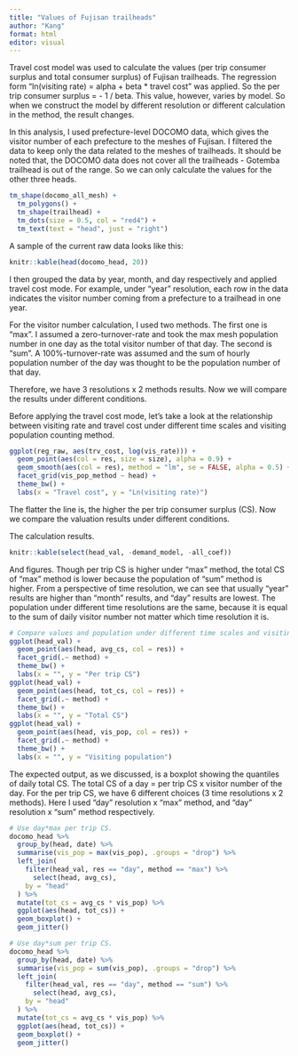 ```yaml
---
title: "Values of Fujisan trailheads"
author: "Kang"
format: html
editor: visual
---
```


Travel cost model was used to calculate the values (per trip consumer surplus and total consumer surplus) of Fujisan trailheads. The regression form "ln(visiting rate) = alpha + beta \* travel cost" was applied. So the per trip consumer surplus = - 1 / beta. This value, however, varies by model. So when we construct the model by different resolution or different calculation in the method, the result changes.

In this analysis, I used prefecture-level DOCOMO data, which gives the visitor number of each prefecture to the meshes of Fujisan. I filtered the data to keep only the data related to the meshes of trailheads. It should be noted that, the DOCOMO data does not cover all the trailheads - Gotemba trailhead is out of the range. So we can only calculate the values for the other three heads.

```r
tm_shape(docomo_all_mesh) + 
  tm_polygons() + 
  tm_shape(trailhead) + 
  tm_dots(size = 0.5, col = "red4") + 
  tm_text(text = "head", just = "right")
```

A sample of the current raw data looks like this:

```r
knitr::kable(head(docomo_head, 20))
```

I then grouped the data by year, month, and day respectively and applied travel cost mode. For example, under "year" resolution, each row in the data indicates the visitor number coming from a prefecture to a trailhead in one year.

For the visitor number calculation, I used two methods. The first one is "max". I assumed a zero-turnover-rate and took the max mesh population number in one day as the total visitor number of that day. The second is "sum". A 100%-turnover-rate was assumed and the sum of hourly population number of the day was thought to be the population number of that day.

Therefore, we have 3 resolutions x 2 methods results. Now we will compare the results under different conditions.

Before applying the travel cost mode, let's take a look at the relationship between visiting rate and travel cost under different time scales and visiting population counting method.

```r
ggplot(reg_raw, aes(trv_cost, log(vis_rate))) + 
  geom_point(aes(col = res, size = size), alpha = 0.9) + 
  geom_smooth(aes(col = res), method = "lm", se = FALSE, alpha = 0.5) + 
  facet_grid(vis_pop_method ~ head) + 
  theme_bw() + 
  labs(x = "Travel cost", y = "Ln(visiting rate)")
```

The flatter the line is, the higher the per trip consumer surplus (CS). Now we compare the valuation results under different conditions.

The calculation results.

```r
knitr::kable(select(head_val, -demand_model, -all_coef))
```

And figures. Though per trip CS is higher under "max" method, the total CS of "max" method is lower because the population of "sum" method is higher. From a perspective of time resolution, we can see that usually "year" results are higher than "month" results, and "day" results are lowest. The population under different time resolutions are the same, because it is equal to the sum of daily visitor number not matter which time resolution it is.

```r
# Compare values and population under different time scales and visiting population counting methods. 
ggplot(head_val) + 
  geom_point(aes(head, avg_cs, col = res)) + 
  facet_grid(.~ method) + 
  theme_bw() + 
  labs(x = "", y = "Per trip CS")
ggplot(head_val) + 
  geom_point(aes(head, tot_cs, col = res)) + 
  facet_grid(.~ method) + 
  theme_bw() + 
  labs(x = "", y = "Total CS")
ggplot(head_val) + 
  geom_point(aes(head, vis_pop, col = res)) + 
  facet_grid(.~ method) + 
  theme_bw() + 
  labs(x = "", y = "Visiting population")
```

The expected output, as we discussed, is a boxplot showing the quantiles of daily total CS. The total CS of a day = per trip CS x visitor number of the day. For the per trip CS, we have 6 different choices (3 time resolutions x 2 methods). Here I used "day" resolution x "max" method, and "day" resolution x "sum" method respectively.

```r
# Use day*max per trip CS. 
docomo_head %>% 
  group_by(head, date) %>% 
  summarise(vis_pop = max(vis_pop), .groups = "drop") %>% 
  left_join(
    filter(head_val, res == "day", method == "max") %>% 
      select(head, avg_cs), 
    by = "head"
  ) %>% 
  mutate(tot_cs = avg_cs * vis_pop) %>% 
  ggplot(aes(head, tot_cs)) + 
  geom_boxplot() + 
  geom_jitter()
```

```r
# Use day*sum per trip CS. 
docomo_head %>% 
  group_by(head, date) %>% 
  summarise(vis_pop = sum(vis_pop), .groups = "drop") %>% 
  left_join(
    filter(head_val, res == "day", method == "sum") %>% 
      select(head, avg_cs), 
    by = "head"
  ) %>% 
  mutate(tot_cs = avg_cs * vis_pop) %>% 
  ggplot(aes(head, tot_cs)) + 
  geom_boxplot() + 
  geom_jitter()
```
